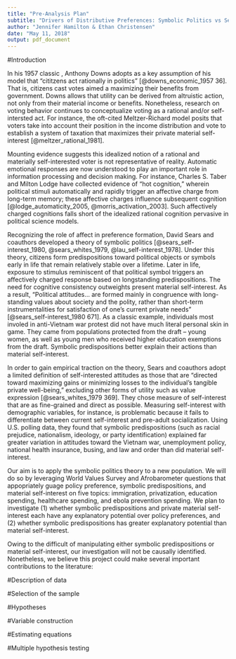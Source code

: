 ```yaml
---
title: "Pre-Analysis Plan"
subtitle: "Drivers of Distributive Preferences: Symbolic Politics vs Self-Interest in Africa"
author: "Jennifer Hamilton & Ethan Christensen"
date: "May 11, 2018"
output: pdf_document
---
```


#Introduction

In his 1957 classic \textit{An Economic Theory of Democracy}, Anthony Downs adopts as a key assumption of his model that "cititzens act rationally in politics" [@downs_economic_1957 36]. That is, citizens cast votes aimed a maximizing their benefits from government. Downs allows that utility can be derived from altruistic action, not only from their material income or benefits. Nonetheless, research on voting behavior continues to conceptualize voting as a rational and/or self-intersted act. For instance, the oft-cited Meltzer-Richard model posits that voters take into account their position in the income distribution and vote to establish a system of taxation that maximizes their private material self-interest [@meltzer_rational_1981]. 

Mounting evidence suggests this idealized notion of a rational and materially self-interested voter is not representative of reality. Automatic emotional responses are now understood to play an important role in information processing and decision making. For instance, Charles S. Taber and Milton Lodge have collected evidence of "hot cognition," wherein political stimuli automatically and rapidly trigger an affective charge from long-term memory; these affective charges influence subsequent cognition [@lodge_automaticity_2005, @morris_activation_2003]. Such affectively charged cognitions falls short of the idealized rational cognition pervasive in political science models.

Recognizing the role of affect in preference formation, David Sears and coauthors developed a theory of symbolic politics [@sears_self-interest_1980, @sears_whites_1979, @lau_self-interest_1978]. Under this theory, citizens form predispositions toward political objects or symbols early in life that remain relatively stable over a lifetime. Later in life, exposure to stimulus reminiscent of that political symbol triggers an affectively charged response based on longstanding predispositions. The need for cognitive consistency outweights present material self-interest. As a result, "Political attitudes... are formed mainly in congruence with long-standing values about society and the polity, rather than short-term instrumentalities for satisfaction of one's current private needs" [@sears_self-interest_1980 671]. As a classic example, individuals most involed in anti-Vietnam war protest did not have much literal personal skin in game. They came from populations protected from the draft -- young women, as well as young men who received higher education exemptions from the draft. Symbolic predispositions better explain their actions than material self-interest.

In order to gain empirical traction on the theory, Sears and coauthors adopt a limited definition of self-interested attitudes as those that are "directed toward maximizing gains or minimizing losses to the individual's tangible private well-being," excluding other forms of utility such as value expression [@sears_whites_1979 369]. They chose measure of self-interest that are as fine-grained and  direct as possible. Measuring self-interest with demographic variables, for instance, is problematic because it fails to differentiate between current self-interest and pre-adult socialization. Using U.S. polling data, they found that symbolic predispositions (such as racial prejudice, nationalism, ideology, or party identification) explained far greater variation in attitudes toward the Vietnam war, unemployment policy, national health insurance, busing, and law and order than did material self-interest.

Our aim is to apply the symbolic politics theory to a new population. We will do so by leveraging World Values Survey and Afrobarometer questions that appopriately guage policy preference, symbolic predispositions, and material self-interest on five topics: immigration, privatization, education spending, healthcare spending, and ebola prevention spending. We plan to investigate (1) whether symbolic predispositions and private material self-interest each have any explanatory potential over policy preferences, and (2) whether symbolic predispositions has greater explanatory potential than material self-interest. 

Owing to the difficult of manipulating either symbolic predispositions or material self-interest, our investigation will not be causally identified. Nonetheless, we believe this project could make several important contributions to the literature:

\begin{itemize}
  \item To our knowledge, the theory of symbolic politics has not been applied outside the United States. Applying the theory in sub-Saharan Africa presents a new test for the theory in a new context. In particular, mayn psychological theories have not been adequately tested in non-WEIRD, i.e. non-Western, educated, industrialized, rich, democratic, societies [@henrich_weirdest_2010].
  \item Should symbolic politics prove resilient to this new context, the findings will allow better insight as to why ethnicity remains salient in African politics. Recent findings suggest that ethnic favoritism may not be as pervasive as once thought [@kasara_tax_2007, @kramon_who_2013, @burgess_value_2015]. Nonetheless, if ethnic group identity is a powerful symbolic attitude, political mobilization along ethnic lines may persist even where ethnic bias in service provision has faded. In addition, it may lead us to question models that assume rational voter behavior. For instance, the recent Metaketa I supposed that information on government performance would alter voter behavior. Expectations of such self-interested behavior may be misinformed if symbolic politics dominate voter preferences.
  \item Should symbolic politics not prove resilient in this new context, this finding will also be relevant to discussions over the salience of ethnic identity in African politics.
\end{itemize}

#Description of data

#Selection of the sample

#Hypotheses

#Variable construction

#Estimating equations



#Multiple hypothesis testing